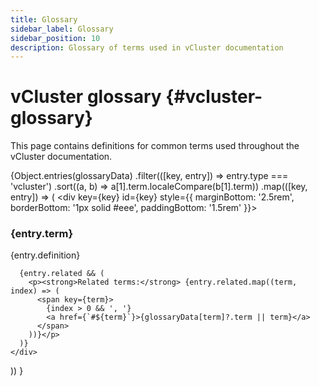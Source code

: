 ```yaml
---
title: Glossary
sidebar_label: Glossary
sidebar_position: 10
description: Glossary of terms used in vCluster documentation
---
```



# vCluster glossary {#vcluster-glossary}

This page contains definitions for common terms used throughout the vCluster documentation.

<!-- vale off -->
{Object.entries(glossaryData)
  .filter(([key, entry]) => entry.type === 'vcluster')
  .sort((a, b) => a[1].term.localeCompare(b[1].term))
  .map(([key, entry]) => (
    <div key={key} id={key} style={{ marginBottom: '2.5rem', borderBottom: '1px solid #eee', paddingBottom: '1.5rem' }}>
      <h3>{entry.term}</h3>
      <p>{entry.definition}</p>
      
      {entry.related && (
        <p><strong>Related terms:</strong> {entry.related.map((term, index) => (
          <span key={term}>
            {index > 0 && ', '}
            <a href={`#${term}`}>{glossaryData[term]?.term || term}</a>
          </span>
        ))}</p>
      )}
    </div>
  ))
}
<!-- vale on -->
